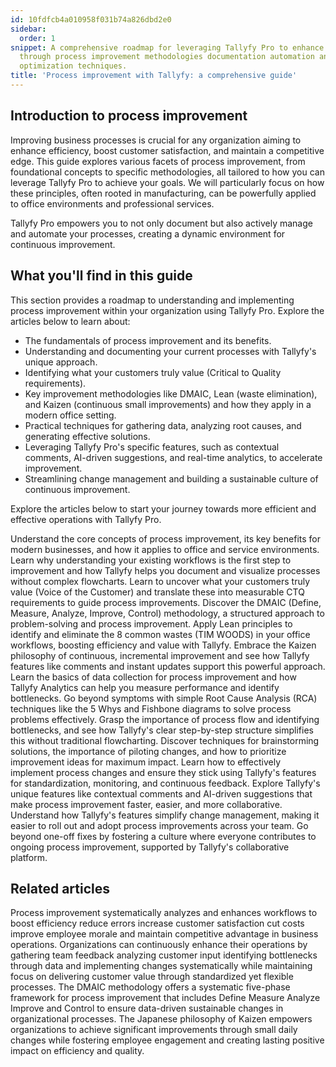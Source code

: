 ```yaml
---
id: 10fdfcb4a010958f031b74a826dbd2e0
sidebar:
  order: 1
snippet: A comprehensive roadmap for leveraging Tallyfy Pro to enhance business efficiency
  through process improvement methodologies documentation automation and continuous
  optimization techniques.
title: 'Process improvement with Tallyfy: a comprehensive guide'
---
```


## Introduction to process improvement

Improving business processes is crucial for any organization aiming to enhance efficiency, boost customer satisfaction, and maintain a competitive edge. This guide explores various facets of process improvement, from foundational concepts to specific methodologies, all tailored to how you can leverage Tallyfy Pro to achieve your goals. We will particularly focus on how these principles, often rooted in manufacturing, can be powerfully applied to office environments and professional services.

Tallyfy Pro empowers you to not only document but also actively manage and automate your processes, creating a dynamic environment for continuous improvement.

## What you'll find in this guide

This section provides a roadmap to understanding and implementing process improvement within your organization using Tallyfy Pro. Explore the articles below to learn about:

-   The fundamentals of process improvement and its benefits.
-   Understanding and documenting your current processes with Tallyfy's unique approach.
-   Identifying what your customers truly value (Critical to Quality requirements).
-   Key improvement methodologies like DMAIC, Lean (waste elimination), and Kaizen (continuous small improvements) and how they apply in a modern office setting.
-   Practical techniques for gathering data, analyzing root causes, and generating effective solutions.
-   Leveraging Tallyfy Pro's specific features, such as contextual comments, AI-driven suggestions, and real-time analytics, to accelerate improvement.
-   Streamlining change management and building a sustainable culture of continuous improvement.

Explore the articles below to start your journey towards more efficient and effective operations with Tallyfy Pro.


<CardGrid>
  <LinkTitleCard header="<b>What is process improvement and why is it vital?</b>" href="./what-is-process-improvement/" >Understand the core concepts of process improvement, its key benefits for modern businesses, and how it applies to office and service environments.</LinkTitleCard>
  <LinkTitleCard header="<b>Understanding your current processes with Tallyfy</b>" href="./understanding-your-current-processes-with-tallyfy/" >Learn why understanding your existing workflows is the first step to improvement and how Tallyfy helps you document and visualize processes without complex flowcharts.</LinkTitleCard>
  <LinkTitleCard header="<b>Identifying customer needs and Critical to Quality (CTQ) requirements</b>" href="./identifying-customer-needs-and-critical-to-quality-ctq-requirements/" >Learn to uncover what your customers truly value (Voice of the Customer) and translate these into measurable CTQ requirements to guide process improvements.</LinkTitleCard>
  <LinkTitleCard header="<b>Introduction to DMAIC for process improvement</b>" href="./introduction-to-dmaic-for-process-improvement/" >Discover the DMAIC (Define, Measure, Analyze, Improve, Control) methodology, a structured approach to problem-solving and process improvement.</LinkTitleCard>
  <LinkTitleCard header="<b>Lean thinking: eliminating waste in office processes</b>" href="./lean-thinking-eliminating-waste-in-office-processes/" >Apply Lean principles to identify and eliminate the 8 common wastes (TIM WOODS) in your office workflows, boosting efficiency and value with Tallyfy.</LinkTitleCard>
  <LinkTitleCard header="<b>Kaizen: making continuous small improvements with Tallyfy</b>" href="./kaizen-making-continuous-small-improvements-with-tallyfy/" >Embrace the Kaizen philosophy of continuous, incremental improvement and see how Tallyfy features like comments and instant updates support this powerful approach.</LinkTitleCard>
  <LinkTitleCard header="<b>Gathering data and using Tallyfy analytics for insights</b>" href="./gathering-data-and-using-tallyfy-analytics-for-insights/" >Learn the basics of data collection for process improvement and how Tallyfy Analytics can help you measure performance and identify bottlenecks.</LinkTitleCard>
  <LinkTitleCard header="<b>Simple root cause analysis techniques to find why problems occur</b>" href="./simple-root-cause-analysis-techniques/" >Go beyond symptoms with simple Root Cause Analysis (RCA) techniques like the 5 Whys and Fishbone diagrams to solve process problems effectively.</LinkTitleCard>
  <LinkTitleCard header="<b>Understanding process flow without complex flowcharts</b>" href="./understanding-process-flow-without-complex-flowcharts/" >Grasp the importance of process flow and identifying bottlenecks, and see how Tallyfy's clear step-by-step structure simplifies this without traditional flowcharting.</LinkTitleCard>
  <LinkTitleCard header="<b>Generating, testing, and prioritizing improvement ideas</b>" href="./generating-testing-and-prioritizing-improvement-ideas/" >Discover techniques for brainstorming solutions, the importance of piloting changes, and how to prioritize improvement ideas for maximum impact.</LinkTitleCard>
  <LinkTitleCard header="<b>Implementing changes and sustaining improvements with Tallyfy</b>" href="./implementing-changes-and-sustaining-improvements-with-tallyfy/" >Learn how to effectively implement process changes and ensure they stick using Tallyfy's features for standardization, monitoring, and continuous feedback.</LinkTitleCard>
  <LinkTitleCard header="<b>How Tallyfy comments and AI supercharge process improvement</b>" href="./how-tallyfy-comments-and-ai-supercharge-process-improvement/" >Explore Tallyfy's unique features like contextual comments and AI-driven suggestions that make process improvement faster, easier, and more collaborative.</LinkTitleCard>
  <LinkTitleCard header="<b>Streamlining change management when improving processes with Tallyfy</b>" href="./streamlining-change-management-with-tallyfy/" >Understand how Tallyfy's features simplify change management, making it easier to roll out and adopt process improvements across your team.</LinkTitleCard>
  <LinkTitleCard header="<b>Building a culture of continuous improvement with Tallyfy</b>" href="./building-a-culture-of-continuous-improvement/" >Go beyond one-off fixes by fostering a culture where everyone contributes to ongoing process improvement, supported by Tallyfy's collaborative platform.</LinkTitleCard>
</CardGrid>

## Related articles
<CardGrid>
<LinkTitleCard header="<b>Process Improvement > What is process improvement and why is it vital?</b>" href="/products/pro/tutorials/how-to/process-improvement/what-is-process-improvement/" > Process improvement systematically analyzes and enhances workflows to boost efficiency reduce errors increase customer satisfaction cut costs improve employee morale and maintain competitive advantage in business operations. </LinkTitleCard>
<LinkTitleCard header="<b>How To > Improve processes effectively</b>" href="/products/pro/tutorials/how-to/improve-processes-effectively/" > Organizations can continuously enhance their operations by gathering team feedback analyzing customer input identifying bottlenecks through data and implementing changes systematically while maintaining focus on delivering customer value through standardized yet flexible processes. </LinkTitleCard>
<LinkTitleCard header="<b>Process Improvement > Introduction to DMAIC for process improvement</b>" href="/products/pro/tutorials/how-to/process-improvement/introduction-to-dmaic-for-process-improvement/" > The DMAIC methodology offers a systematic five-phase framework for process improvement that includes Define Measure Analyze Improve and Control to ensure data-driven sustainable changes in organizational processes. </LinkTitleCard>
<LinkTitleCard header="<b>Process Improvement > Kaizen: making continuous small improvements with Tallyfy</b>" href="/products/pro/tutorials/how-to/process-improvement/kaizen-making-continuous-small-improvements-with-tallyfy/" > The Japanese philosophy of Kaizen empowers organizations to achieve significant improvements through small daily changes while fostering employee engagement and creating lasting positive impact on efficiency and quality. </LinkTitleCard>
</CardGrid>